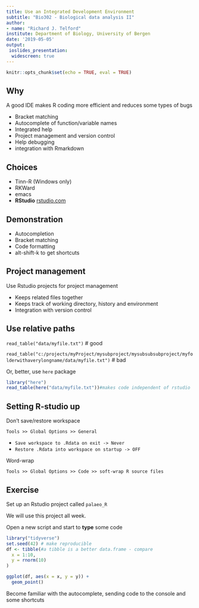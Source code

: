 ```yaml
---
title: Use an Integrated Development Environment
subtitle: "Bio302 - Biological data analysis II"
author: 
- name: "Richard J. Telford"
institute: Department of Biology, University of Bergen
date: '2019-05-05'
output: 
 ioslides_presentation:
  widescreen: true
---
```



```r
knitr::opts_chunk$set(echo = TRUE, eval = TRUE)
```

## Why

A good IDE makes R coding more efficient and reduces some types of bugs

 - Bracket matching
 - Autocomplete of function/variable names
 - Integrated help
 - Project management and version control
 - Help debugging
 - integration with Rmarkdown

## Choices

 - Tinn-R (Windows only)
 - RKWard
 - emacs
 - __RStudio__ [rstudio.com](https://www.rstudio.com)

## Demonstration

 - Autocompletion
 - Bracket matching
 - Code formatting
 - alt-shift-k to get shortcuts
 
## Project management

Use Rstudio projects for project management

 - Keeps related files together
 - Keeps track of working directory, history and environment
 - Integration with version control
 
## Use relative paths 

`read_table("data/myfile.txt")` # good

`read_table("c:/projects/myProject/mysubproject/mysubsubsubproject/myfolderwithaverylongname/data/myfile.txt")` # bad
 
Or, better, use `here` package

```r
library("here")
read_table(here("data/myfile.txt"))#makes code independent of rstudio
```
 
## Setting R-studio up

Don't save/restore workspace

`Tools >> Global Options >> General`

 - `Save workspace to .Rdata on exit -> Never`
 - `Restore .Rdata into workspace on startup -> OFF`

Word-wrap 

`Tools >> Global Options >> Code >> soft-wrap R source files`
 
## Exercise

Set up an Rstudio project called `palaeo_R`

We will use this project all week.

Open a new script and start to __type__ some code

```r
library("tidyverse")
set.seed(42) # make reproducible
df <- tibble(#a tibble is a better data.frame - compare
  x = 1:10,
  y = rnorm(10)
)

ggplot(df, aes(x = x, y = y)) + 
  geom_point()
```

Become familiar with the autocomplete, sending code to the console and some shortcuts
